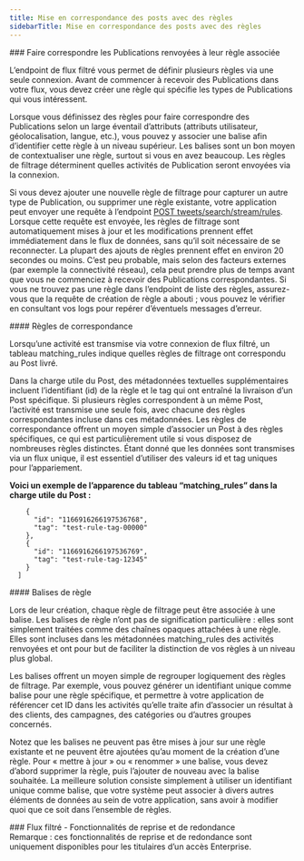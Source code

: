 ```yaml
---
title: Mise en correspondance des posts avec des règles
sidebarTitle: Mise en correspondance des posts avec des règles
---
```


<div id="matching-returned-posts-to-their-associated-rule">
  ### Faire correspondre les Publications renvoyées à leur règle associée
</div>

L’endpoint de flux filtré vous permet de définir plusieurs règles via une seule connexion. Avant de commencer à recevoir des Publications dans votre flux, vous devez créer une règle qui spécifie les types de Publications qui vous intéressent.

Lorsque vous définissez des règles pour faire correspondre des Publications selon un large éventail d’attributs (attributs utilisateur, géolocalisation, langue, etc.), vous pouvez y associer une balise afin d’identifier cette règle à un niveau supérieur. Les balises sont un bon moyen de contextualiser une règle, surtout si vous en avez beaucoup. Les règles de filtrage déterminent quelles activités de Publication seront envoyées via la connexion.

Si vous devez ajouter une nouvelle règle de filtrage pour capturer un autre type de Publication, ou supprimer une règle existante, votre application peut envoyer une requête à l’endpoint [POST tweets/search/stream/rules](/fr/x-api/posts/filtered-stream#post-2-tweets-search-stream-rules). Lorsque cette requête est envoyée, les règles de filtrage sont automatiquement mises à jour et les modifications prennent effet immédiatement dans le flux de données, sans qu’il soit nécessaire de se reconnecter. La plupart des ajouts de règles prennent effet en environ 20 secondes ou moins. C’est peu probable, mais selon des facteurs externes (par exemple la connectivité réseau), cela peut prendre plus de temps avant que vous ne commenciez à recevoir des Publications correspondantes. Si vous ne trouvez pas une règle dans l’endpoint de liste des règles, assurez-vous que la requête de création de règle a abouti ; vous pouvez le vérifier en consultant vos logs pour repérer d’éventuels messages d’erreur.

<div id="matching-rules">
  #### Règles de correspondance
</div>

Lorsqu’une activité est transmise via votre connexion de flux filtré, un tableau matching&#95;rules indique quelles règles de filtrage ont correspondu au Post livré.

Dans la charge utile du Post, des métadonnées textuelles supplémentaires incluent l’identifiant (id) de la règle et le tag qui ont entraîné la livraison d’un Post spécifique. Si plusieurs règles correspondent à un même Post, l’activité est transmise une seule fois, avec chacune des règles correspondantes incluse dans ces métadonnées. Les règles de correspondance offrent un moyen simple d’associer un Post à des règles spécifiques, ce qui est particulièrement utile si vous disposez de nombreuses règles distinctes. Étant donné que les données sont transmises via un flux unique, il est essentiel d’utiliser des valeurs id et tag uniques pour l’appariement.

**Voici un exemple de l’apparence du tableau “matching&#95;rules” dans la charge utile du Post :**
 

```"matching_rules": [
    {
      "id": "1166916266197536768",
      "tag": "test-rule-tag-00000"
    },
    {
      "id": "1166916266197536769",
      "tag": "test-rule-tag-12345"
    }
  ]
```

<div id="rule-tags">
  #### Balises de règle
</div>

Lors de leur création, chaque règle de filtrage peut être associée à une balise. Les balises de règle n’ont pas de signification particulière : elles sont simplement traitées comme des chaînes opaques attachées à une règle. Elles sont incluses dans les métadonnées matching&#95;rules des activités renvoyées et ont pour but de faciliter la distinction de vos règles à un niveau plus global.

Les balises offrent un moyen simple de regrouper logiquement des règles de filtrage. Par exemple, vous pouvez générer un identifiant unique comme balise pour une règle spécifique, et permettre à votre application de référencer cet ID dans les activités qu’elle traite afin d’associer un résultat à des clients, des campagnes, des catégories ou d’autres groupes concernés.

Notez que les balises ne peuvent pas être mises à jour sur une règle existante et ne peuvent être ajoutées qu’au moment de la création d’une règle. Pour « mettre à jour » ou « renommer » une balise, vous devez d’abord supprimer la règle, puis l’ajouter de nouveau avec la balise souhaitée. La meilleure solution consiste simplement à utiliser un identifiant unique comme balise, que votre système peut associer à divers autres éléments de données au sein de votre application, sans avoir à modifier quoi que ce soit dans l’ensemble de règles.

<div id="filtered-stream-recovery-and-redundancy-features">
  ### Flux filtré - Fonctionnalités de reprise et de redondance
</div>

<Note>
  Remarque : ces fonctionnalités de reprise et de redondance sont uniquement disponibles pour les titulaires d’un accès Enterprise.
</Note>